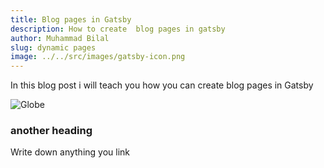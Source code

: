 ```yaml
---
title: Blog pages in Gatsby
description: How to create  blog pages in gatsby
author: Muhammad Bilal
slug: dynamic pages
image: ../../src/images/gatsby-icon.png
---
```



In this blog post i will teach you how you can create  blog pages in Gatsby 

![Globe](../../src/images/gatsby-icon.png)

### another heading

Write down anything you link